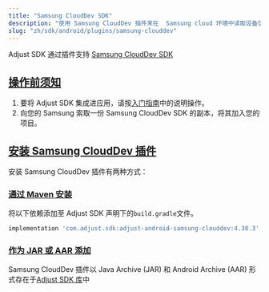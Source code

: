 ```yaml
---
title: "Samsung CloudDev SDK"
description: "使用 Samsung CloudDev 插件来在  Samsung cloud 环境中读取设备信息。"
slug: "zh/sdk/android/plugins/samsung-clouddev"
---
```


Adjust SDK 通过插件支持 [Samsung CloudDev SDK](https://developer.samsung.com/instant-plays/samsung-clouddev-sdk/get-started.html)

## [操作前须知](before-you-begin)

1. 要将 Adjust SDK 集成进应用，请按[入门指南](/en/sdk/android)中的说明操作。
2. 向您的 Samsung 索取一份 Samsung CloudDev SDK 的副本，将其加入您的项目。

## [安装 Samsung CloudDev 插件](install-the-samsung-clouddev-plugin)

安装 Samsung CloudDev 插件有两种方式：

### [通过 Maven 安装](install-with-maven)

将以下依赖添加至 Adjust SDK 声明下的`build.gradle`文件。

<CodeBlock title="build.gradle">

```groovy
implementation 'com.adjust.sdk:adjust-android-samsung-clouddev:4.38.3'
```

</CodeBlock>

### [作为 JAR 或 AAR 添加](add-as-a-jar-or-aar)

Samsung CloudDev 插件以 Java Archive \(JAR\) 和 Android Archive \(AAR\) 形式存在于[Adjust SDK 库](https://github.com/adjust/android_sdk/releases/latest)中
